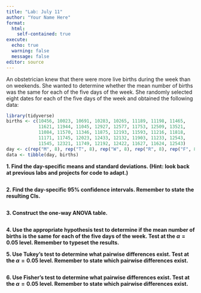 ```yaml
---
title: "Lab: July 11"
author: "Your Name Here"
format: 
  html:
    self-contained: true
execute:
  echo: true
  warning: false
  message: false
editor: source
---
```


An obstetrician knew that there were more live births during the week than on weekends. She wanted to determine whether the mean number of births was the same for each of the five days of the week. She randomly selected eight dates for each of the five days of the week and obtained the following data:

```r
library(tidyverse)
births <- c(10456, 10023, 10691, 10283, 10265, 11189, 11198, 11465,
            11621, 11944, 11045, 12927, 12577, 11753, 12509, 13521,
            11084, 11570, 11346, 11875, 12193, 11593, 11216, 11818,
            11171, 11745, 12023, 12433, 12132, 11903, 11233, 12543,
            11545, 12321, 11749, 12192, 12422, 11627, 11624, 12543)
day <- c(rep("M", 8), rep("T", 8), rep("W", 8), rep("R", 8), rep("F", 8))
data <- tibble(day, births)
```

**1. Find the day-specific means and standard deviations. (Hint: look back at previous labs and projects for code to adapt.)**

```r

```

**2. Find the day-specific 95% confidence intervals. Remember to state the resulting CIs.**

```r

```

**3. Construct the one-way ANOVA table.**

```r

```

**4. Use the appropriate hypothesis test to determine if the mean number of births is the same for each of the five days of the week. Test at the $\alpha=0.05$ level. Remember to typeset the results.**



**5. Use Tukey's test to determine what pairwise differences exist. Test at the $\alpha=0.05$ level. Remember to state which pairwise differences exist.**

```r

```

**6. Use Fisher's test to determine what pairwise differences exist. Test at the $\alpha=0.05$ level. Remember to state which pairwise differences exist.**

```r

```


